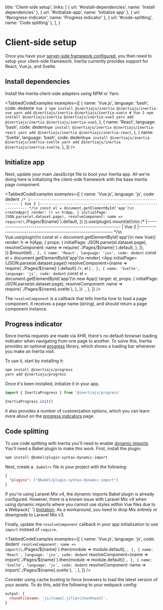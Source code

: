 
  title: 'Client-side setup',
  links: [
    { url: '#install-dependencies', name: 'Install dependencies' },
    { url: '#initialize-app', name: 'Initialize app' },
    { url: '#progress-indicator', name: 'Progress indicator' },
    { url: '#code-splitting', name: 'Code splitting' },
  ],
}

# Client-side setup

Once you have your [server-side framework configured](/server-side-setup), you then need to setup your client-side framework. Inertia currently provides support for React, Vue.js, and Svelte.

## Install dependencies

Install the Inertia client-side adapters using NPM or Yarn.

<TabbedCodeExamples
  examples={[
    {
      name: 'Vue.js',
      language: 'bash',
      code: dedent`
        # Vue 2
        npm install @inertiajs/inertia @inertiajs/inertia-vue
        yarn add @inertiajs/inertia @inertiajs/inertia-vue\n
        # Vue 3
        npm install @inertiajs/inertia @inertiajs/inertia-vue3
        yarn add @inertiajs/inertia @inertiajs/inertia-vue3
      `,
    },
    {
      name: 'React',
      language: 'bash',
      code: dedent`
        npm install @inertiajs/inertia @inertiajs/inertia-react
        yarn add @inertiajs/inertia @inertiajs/inertia-react
      `,
    },
    {
      name: 'Svelte',
      language: 'bash',
      code: dedent`
        npm install @inertiajs/inertia @inertiajs/inertia-svelte
        yarn add @inertiajs/inertia @inertiajs/inertia-svelte
      `,
    },
  ]}
/>

## Initialize app

Next, update your main JavaScript file to boot your Inertia app. All we're doing here is initializing the client-side framework with the base Inertia page component.

<TabbedCodeExamples
  examples={[
    {
      name: 'Vue.js',
      language: 'js',
      code: dedent`
        /*
        |----------------------------------------------------------------
        | Vue 3
        |----------------------------------------------------------------
        */\n
        const el = document.getElementById('app')\n
        createApp({
          render: () => h(App, {
            initialPage: JSON.parse(el.dataset.page),
            resolveComponent: name => require(\`./Pages/\${name}\`).default,
          })
        }).use(plugin).mount(el)\n\n
        /*
        |----------------------------------------------------------------
        | Vue 2
        |----------------------------------------------------------------
        */\n
        Vue.use(plugin)\n
        const el = document.getElementById('app')\n
        new Vue({
          render: h => h(App, {
            props: {
              initialPage: JSON.parse(el.dataset.page),
              resolveComponent: name => require(\`./Pages/\${name}\`).default,
            },
          }),
        }).$mount(el)
      `,
    },
    {
      name: 'React',
      language: 'jsx',
      code: dedent`
        const el = document.getElementById('app')\n
        render(
          <App
            initialPage={JSON.parse(el.dataset.page)}
            resolveComponent={name => require(\`./Pages/\${name}\`).default}
          />,
          el
        )
      `,
    },
    {
      name: 'Svelte',
      language: 'js',
      code: dedent`
        const el = document.getElementById('app')\n
        new App({
          target: el,
          props: {
            initialPage: JSON.parse(el.dataset.page),
            resolveComponent: name => require(\`./Pages/\${name}.svelte\`),
          },
        })
      `,
    },
  ]}
/>

The `resolveComponent` is a callback that tells Inertia how to load a page component. It receives a page name (string), and should return a page component instance.

## Progress indicator

Since Inertia requests are made via XHR, there's no default browser loading indicator when navigating from one page to another. To solve this, Inertia provides an optional [progress](https://github.com/inertiajs/progress) library, which shows a loading bar whenever you make an Inertia visit.

To use it, start by installing it:

```bash
npm install @inertiajs/progress
yarn add @inertiajs/progress
```

Once it's been installed, initialize it in your app.

```js
import { InertiaProgress } from '@inertiajs/progress'

InertiaProgress.init()
```

It also provides a number of customization options, which you can learn more about on the [progress indicators](/progress-indicators) page.

## Code splitting

To use code splitting with Inertia you'll need to enable [dynamic imports](https://github.com/tc39/proposal-dynamic-import). You'll need a Babel plugin to make this work. First, install the plugin:

```bash
npm install @babel/plugin-syntax-dynamic-import
```

Next, create a `.babelrc` file in your project with the following:

```json
{
  "plugins": ["@babel/plugin-syntax-dynamic-import"]
}
```

<Notice>
  If you're using Laravel Mix v4, the dynamic imports Babel plugin is already configured. However, there is a known
  issue with Laravel Mix v4 when using dynamic imports where you cannot use styles within Vue files due to a Webpack{' '}
  <a href="https://github.com/JeffreyWay/laravel-mix/issues/1856#issuecomment-448082909">limitation</a>. As a
  workaround, you need to drop Mix entirely or downgrade to Laravel Mix v3.
</Notice>

Finally, update the `resolveComponent` callback in your app initialization to use `import` instead of `require`.

<TabbedCodeExamples
  examples={[
    {
      name: 'Vue.js',
      language: 'js',
      code: dedent`
        resolveComponent: name => import(\`./Pages/\${name}\`).then(module => module.default),
      `,
    },
    {
      name: 'React',
      language: 'jsx',
      code: dedent`
        resolveComponent={name => import(\`./Pages/\${name}\`).then(module => module.default)}
      `,
    },
    {
      name: 'Svelte',
      language: 'js',
      code: dedent`
        resolveComponent: name => import(\`./Pages/\${name}.svelte\`),
      `,
    },
  ]}
/>

Consider using cache busting to force browsers to load the latest version of your assets. To do this, add the following to your webpack config:

```js
output: {
  chunkFilename: 'js/[name].js?id=[chunkhash]',
}
```
